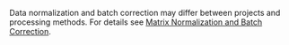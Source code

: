 Data normalization and batch correction may differ between projects and processing methods. For details see [Matrix Normalization and Batch Correction](https://data.humancellatlas.org/guides/consumer-vignettes/matrices#matrix-normalization-and-batch-correction).
